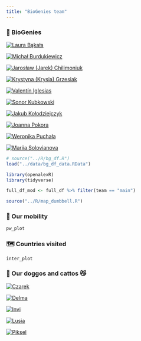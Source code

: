 ```yaml
---
title: "BioGenies team"
---
```


### 🥸 BioGenies
::: {layout-ncol=4}

[![Laura Bąkała ![](fig/logo/MUB_logo.png "Medical University of Białystok"){width='20'}](fig/temp_profile.png "Laura Bąkała}"){}](team/lb.html)

[![Michał Burdukiewicz ![](fig/logo/MUB_logo.png "Medical University of Białystok"){width='20'} ![](fig/logo/VU_logo.png "Vilnius University"){width='50'}](fig/ppl/mb.jpeg "Michał Burdukiewicz"){}](team/mb.html)

[![Jarosław (Jarek) Chilimoniuk ![](fig/logo/MUB_logo.png "Medical University of Białystok"){width='20'}](fig/ppl/jc.png "Jarosław (Jarek) Chilimoniuk}"){}](team/jc.html)

[![Krystyna (Krysia) Grzesiak ![](fig/logo/UWr_logo.png "University of Wrocław"){width='20'} ![](fig/logo/MUB_logo.png "Medical University of Białystok"){width='20'}](fig/ppl/kg.jpeg "Krystyna (Krysia) Grzesiak with Czarek"){}](team/kg.html)

[![Valentín Iglesias ![](fig/logo/MUB_logo.png "Medical University of Białystok"){width='20'}](fig/ppl/vi.png "Valentín Iglesias"){}](team/vi.html)

[![Sonor Kubkowski ![](fig/logo/UWr_logo.png "University of Wrocław"){width='20'}](fig/ppl/sonor.jpg "Dawid (Sonor) Kubkowski"){}](team/sk.html)

[![Jakub Kołodziejczyk](fig/ppl/jk.jpeg "Jakub Kołodziejczyk"){}](team/jk.html)

[![Joanna Pokora ![](fig/logo/UWr_logo.png "University of Wrocław"){width='20'}](fig/ppl/jp.jpeg "Joanna Pokora"){}](team/jp.html)

[![Weronika Puchała ![](fig/logo/IBB_logo.png "Institute of Biochemistry and Biophysics Polish Academy of Sciences"){width='50'}](fig/ppl/wp.png "Weronika Puchała with Lusia"){}](team/wp.html)

[![Mariia Solovianova ![](fig/logo/MUB_logo.png "Medical University of Białystok"){width='20'}](fig/ppl/ms.jpeg "Mariia Solovianova"){}](team/ms.html)

:::

```r
# source("../R/bg_df.R")
load("../data/bg_df_data.RData")

library(openalexR)
library(tidyverse)

full_df_mod <- full_df %>% filter(team == "main")

source("../R/map_dumbbell.R")
```

### 🚀 Our mobility
```r
pw_plot
```

### 🗺️ Countries visited
```r
inter_plot
```

### 🐶 Our doggos and cattos 😼
::: {layout-ncol=4}
[![Czarek](fig/ppl/Czarson.jpeg "Climbing dog"){}]()

[![Delma](fig/ppl/Delma.jpeg "Cuddly dog"){}]()

[![Invi](fig/ppl/invi.jpg "Tiny dog"){}]()

[![Lusia](fig/ppl/Lusia.jpeg "Sleepy dog"){}]()

[![Piksel](fig/ppl/piksel.jpeg "Hot dog"){}]()
:::

